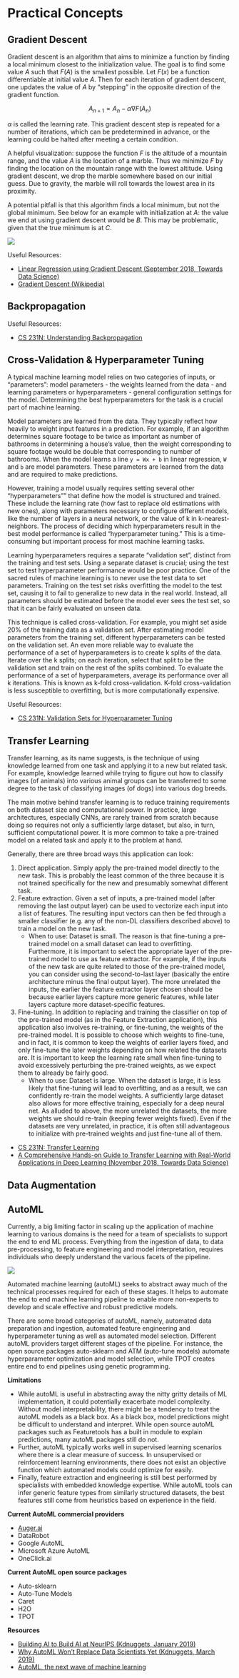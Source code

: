 # Practical Concepts {#practical_concepts} 

## Gradient Descent

Gradient descent is an algorithm that aims to minimize a function by finding a local minimum closest to the initialization value. The goal is to find some value $A$ such that $F(A)$ is the smallest possible. 
Let $F(x)$ be a function differentiable at initial value $A$. Then for each iteration of gradient descent, one updates the value of $A$ by “stepping” in the opposite direction of the gradient function.

$$A_{n+1} = A_{n} - \alpha \nabla F(A_n)$$

$\alpha$ is called the learning rate.  This gradient descent step is repeated for a number of iterations, which can be predetermined in advance, or the learning could be halted after meeting a certain condition.

A helpful visualization: suppose the function $F$ is the altitude of a mountain range, and the value $A$ is the location of a marble. Thus we minimize $F$ by finding the location on the mountain range with the lowest altitude. Using gradient descent, we drop the marble somewhere based on our initial guess. Due to gravity, the marble will roll towards the lowest area in its proximity.

A potential pitfall is that this algorithm finds a local minimum, but not the global minimum. See below for an example with initialization at $A$: the value we end at using gradient descent would be $B$. This may be problematic, given that the true minimum is at $C$.

![](img/gradient_descent.png)

Useful Resources:

- [Linear Regression using Gradient Descent (September 2018, Towards Data Science)](https://towardsdatascience.com/linear-regression-using-gradient-descent-97a6c8700931)
- [Gradient Descent (Wikipedia)](https://en.wikipedia.org/wiki/Gradient_descent)

## Backpropagation

Useful Resources:

- [CS 231N: Understanding Backpropagation](http://cs231n.github.io/optimization-2/)

## Cross-Validation & Hyperparameter Tuning

A typical machine learning model relies on two categories of inputs, or "parameters": model parameters - the weights learned from the data - and learning parameters or hyperparameters - general configuration settings for the model. Determining the best hyperparameters for the task is a crucial part of machine learning.  

Model parameters are learned from the data. They typically reflect how heavily to weight input features in a prediction. For example, if an algorithm determines square footage to be twice as important as number of bathrooms in determining a house’s value, then the weight corresponding to square footage would be double that corresponding to number of bathrooms. When the model learns a line `y = Wx + b` in linear regression, `W` and `b` are model parameters. These parameters are learned from the data and are required to make predictions.  

However, training a model usually requires setting several other "hyperparameters"" that define how the model is structured and trained. These include the learning rate (how fast to replace old estimations with new ones), along with parameters necessary to configure different models, like the number of layers in a neural network, or the value of k in k-nearest-neighbors. The process of deciding which hyperparameters result in the best model performance is called “hyperparameter tuning.” This is a time-consuming but important process for most machine learning tasks. 

Learning hyperparameters requires a separate "validation set", distinct from the training and test sets. Using a separate dataset is crucial; using the test set to test hyperparameter performance would be poor practice. One of the sacred rules of machine learning is to never use the test data to set parameters. Training on the test set risks overfitting the model to the test set, causing it to fail to generalize to new data in the real world. Instead, all parameters should be estimated before the model ever sees the test set, so that it can be fairly evaluated on unseen data. 

This technique is called cross-validation. For example, you might set aside 20% of the training data as a validation set. After estimating model parameters from the training set, different hyperparameters can be tested on the validation set. An even more reliable way to evaluate the performance of a set of hyperparameters is to create k splits of the data. Iterate over the k splits; on each iteration, select that split to be the validation set and train on the rest of the splits combined. To evaluate the performance of a set of hyperparameters, average its performance over all k iterations. This is known as k-fold cross-validation. K-fold cross-validation is less susceptible to overfitting, but is more computationally expensive.

Useful Resources:

- [CS 231N: Validation Sets for Hyperparameter Tuning](http://cs231n.github.io/classification/#val)

## Transfer Learning

Transfer learning, as its name suggests, is the technique of using knowledge learned from one task and applying it to a new but related task. For example, knowledge learned while trying to figure out how to classify images (of animals) into various animal groups can be transferred to some degree to the task of classifying images (of dogs) into various dog breeds. 

The main motive behind transfer learning is to reduce training requirements on both dataset size and computational power. In practice, large architectures, especially CNNs, are rarely trained from scratch because doing so requires not only a sufficiently large dataset, but also, in turn, sufficient computational power. It is more common to take a pre-trained model on a related task and apply it to the problem at hand. 

Generally, there are three broad ways this application can look:

1. Direct application. Simply apply the pre-trained model directly to the new task. This is probably the least common of the three because it is not trained specifically for the new and presumably somewhat different task.
2. Feature extraction. Given a set of inputs, a pre-trained model (after removing the last output layer) can be used to vectorize each input into a list of features. The resulting input vectors can then be fed through a smaller classifier (e.g. any of the non-DL classifiers described above) to train a model on the new task. 
    - When to use: Dataset is small. The reason is that fine-tuning a pre-trained model on a 
small dataset can lead to overfitting. Furthermore, it is important to select the appropriate layer of the pre-trained model to use as feature extractor. For example, if the inputs of the new task are quite related to those of the pre-trained model, you can consider using the second-to-last layer (basically the entire architecture minus the final output layer). The more unrelated the inputs, the earlier the feature extractor layer chosen should be because earlier layers capture more generic features, while later layers capture more dataset-specific features.
3. Fine-tuning. In addition to replacing and training the classifier on top of the pre-trained model (as in the Feature Extraction application), this application also involves re-training, or fine-tuning, the weights of the pre-trained model. It is possible to choose which weights to fine-tune, and in fact, it is common to keep the weights of earlier layers fixed, and only fine-tune the later weights depending on how related the datasets are. It is important to keep the learning rate small when fine-tuning to avoid excessively perturbing the pre-trained weights, as we expect them to already be fairly good.
    - When to use: Dataset is large. When the dataset is large, it is less likely that fine-tuning will lead to overfitting, and as a result, we can confidently re-train the model weights. A sufficiently large dataset also allows for more effective training, especially for a deep neural net. As alluded to above, the more unrelated the datasets, the more weights we should re-train (keeping fewer weights fixed). Even if the datasets are very unrelated, in practice, it is often still advantageous to initialize with pre-trained weights and just fine-tune all of them. 

- [CS 231N: Transfer Learning](http://cs231n.github.io/transfer-learning/)
- [A Comprehensive Hands-on Guide to Transfer Learning with Real-World Applications in Deep Learning (November 2018, Towards Data Science)](https://towardsdatascience.com/a-comprehensive-hands-on-guide-to-transfer-learning-with-real-world-applications-in-deep-learning-212bf3b2f27a)

## Data Augmentation


## AutoML

Currently, a big limiting factor in scaling up the application of machine learning to various domains is the need for a team of specialists to support the end to end ML process. Everything from the ingestion of data, to data pre-processing, to feature engineering and model interpretation, requires individuals who deeply understand the various facets of the pipeline. 

![](img/automl.png)

Automated machine learning (autoML) seeks to abstract away much of the technical processes required for each of these stages. It helps to automate the end to end machine learning pipeline to enable more non-experts to develop and scale effective and robust predictive models.

There are some broad categories of autoML, namely, automated data preparation and ingestion, automated feature engineering and hyperparameter tuning as well as automated model selection. Different autoML providers target different stages of the pipeline. For instance, the open source packages auto-sklearn and ATM (auto-tune models) automate hyperparameter optimization and model selection, while TPOT creates entire end to end pipelines using genetic programming. 

**Limitations**

- While autoML is useful in abstracting away the nitty gritty details of ML implementation, it could potentially exacerbate model complexity. Without model interpretability, there might be a tendency to treat the autoML models as a black box. As a black box, model predictions might be difficult to understand and interpret. While open source autoML packages such as Featuretools has a built in module to explain predictions, many autoML packages still do not.
- Further, autoML typically works well in supervised learning scenarios where there is a clear measure of success. In unsupervised or reinforcement learning environments, there does not exist an objective function which automated models could optimize for easily.
- Finally, feature extraction and engineering is still best performed by specialists with embedded knowledge expertise. While autoML tools can infer generic feature types from similarly structured datasets, the best features still come from heuristics based on experience in the field.

**Current AutoML commercial providers**

- [Auger.ai](http://auger.ai)
- DataRobot
- Google AutoML
- Microsoft Azure AutoML
- OneClick.ai

**Current AutoML open source packages**

- Auto-sklearn
- Auto-Tune Models
- Caret
- H2O
- TPOT

**Resources**

- [Building AI to Build AI at NeurIPS (Kdnuggets, January 2019)](https://www.kdnuggets.com/2019/01/building-ai-to-build-ai-neurips-automl-challenge.html)
- [Why AutoML Won't Replace Data Scientists Yet (Kdnuggets, March 2019)](https://www.kdnuggets.com/2019/03/why-automl-wont-replace-data-scientists.html)
- [AutoML, the next wave of machine learning](https://heartbeat.fritz.ai/automl-the-next-wave-of-machine-learning-5494baac615f)